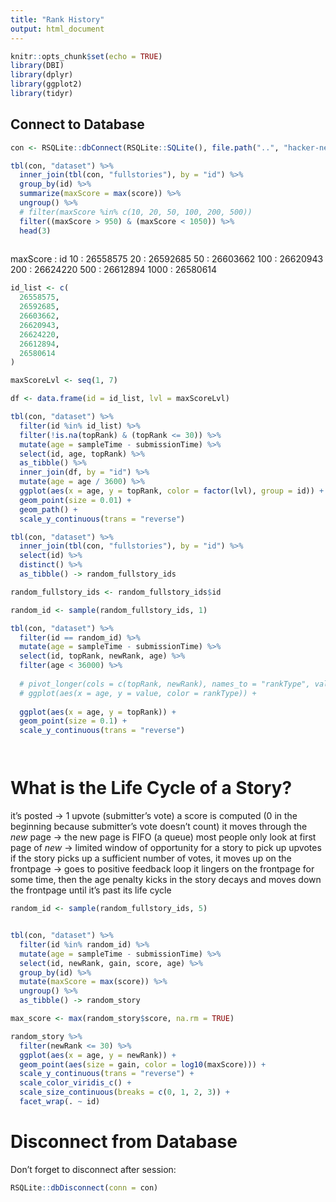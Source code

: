 ```yaml
---
title: "Rank History"
output: html_document
---
```


```r
knitr::opts_chunk$set(echo = TRUE)
library(DBI)
library(dplyr)
library(ggplot2)
library(tidyr)
```


## Connect to Database

```r
con <- RSQLite::dbConnect(RSQLite::SQLite(), file.path("..", "hacker-news-dataset.sqlite"))
```

```r

tbl(con, "dataset") %>% 
  inner_join(tbl(con, "fullstories"), by = "id") %>% 
  group_by(id) %>% 
  summarize(maxScore = max(score)) %>% 
  ungroup() %>% 
  # filter(maxScore %in% c(10, 20, 50, 100, 200, 500)) 
  filter((maxScore > 950) & (maxScore < 1050)) %>% 
  head(3)
  
```

maxScore : id
 10      : 26558575
 20      : 26592685
 50      : 26603662
100      : 26620943
200      : 26624220
500      : 26612894
1000     : 26580614

```r

id_list <- c(
  26558575,
  26592685,
  26603662,
  26620943,
  26624220,
  26612894,
  26580614
)

maxScoreLvl <- seq(1, 7)

df <- data.frame(id = id_list, lvl = maxScoreLvl)

tbl(con, "dataset") %>% 
  filter(id %in% id_list) %>% 
  filter(!is.na(topRank) & (topRank <= 30)) %>% 
  mutate(age = sampleTime - submissionTime) %>% 
  select(id, age, topRank) %>% 
  as_tibble() %>% 
  inner_join(df, by = "id") %>% 
  mutate(age = age / 3600) %>% 
  ggplot(aes(x = age, y = topRank, color = factor(lvl), group = id)) +
  geom_point(size = 0.01) +
  geom_path() +
  scale_y_continuous(trans = "reverse")

```

```r
tbl(con, "dataset") %>% 
  inner_join(tbl(con, "fullstories"), by = "id") %>% 
  select(id) %>% 
  distinct() %>% 
  as_tibble() -> random_fullstory_ids

random_fullstory_ids <- random_fullstory_ids$id
```


```r
random_id <- sample(random_fullstory_ids, 1)

tbl(con, "dataset") %>% 
  filter(id == random_id) %>% 
  mutate(age = sampleTime - submissionTime) %>% 
  select(id, topRank, newRank, age) %>% 
  filter(age < 36000) %>%
  
  # pivot_longer(cols = c(topRank, newRank), names_to = "rankType", values_to = "value") %>% 
  # ggplot(aes(x = age, y = value, color = rankType)) +
  
  ggplot(aes(x = age, y = topRank)) +
  geom_point(size = 0.1) +
  scale_y_continuous(trans = "reverse")




```

# What is the Life Cycle of a Story?

it's posted -> 1 upvote (submitter's vote) a score is computed (0 in the beginning because submitter's vote doesn't count)
it moves through the *new* page -> the new page is FIFO (a queue)
  most people only look at first page of *new* -> limited window of opportunity for a story to pick up upvotes
if the story picks up a sufficient number of votes, it moves up on the frontpage -> goes to positive feedback loop
it lingers on the frontpage for some time, then the age penalty kicks in
  the story decays and moves down the frontpage until it's past its life cycle


```r

random_id <- sample(random_fullstory_ids, 5)


tbl(con, "dataset") %>% 
  filter(id %in% random_id) %>% 
  mutate(age = sampleTime - submissionTime) %>% 
  select(id, newRank, gain, score, age) %>%
  group_by(id) %>% 
  mutate(maxScore = max(score)) %>% 
  ungroup() %>% 
  as_tibble() -> random_story

max_score <- max(random_story$score, na.rm = TRUE)

random_story %>% 
  filter(newRank <= 30) %>% 
  ggplot(aes(x = age, y = newRank)) +
  geom_point(aes(size = gain, color = log10(maxScore))) +
  scale_y_continuous(trans = "reverse") +
  scale_color_viridis_c() +
  scale_size_continuous(breaks = c(0, 1, 2, 3)) +
  facet_wrap(. ~ id)


```






# Disconnect from Database

Don't forget to disconnect after session:

```r
RSQLite::dbDisconnect(conn = con)
```



